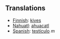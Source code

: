 == Translations ==
*[[Finnish]]: [[kives]]
*[[Nahuatl]]: [[ahuacatl]]
*[[Spanish]]: [[testículo]] ''m''